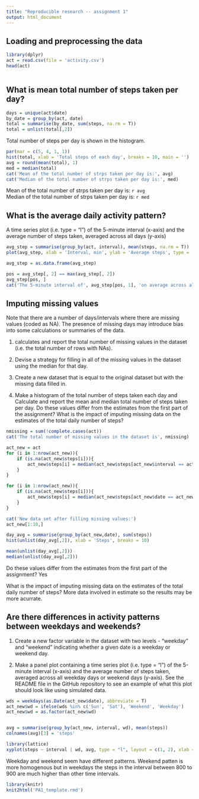 ```yaml
---
title: "Reproducible research -- assignment 1"
output: html_document
---
```


## Loading and preprocessing the data


```r
library(dplyr)
act = read.csv(file = 'activity.csv')
head(act)
                    
```
## What is mean total number of steps taken per day?

```r
days = unique(act$date)
by_date = group_by(act, date)
total = summarise(by_date, sum(steps, na.rm = T))
total = unlist(total[,2])
```

Total number of steps per day is shown in the histogram.
```r
par(mar = c(5, 4, 1, 1))
hist(total, xlab = 'Total steps of each day', breaks = 10, main = '')
avg = round(mean(total), 1)
med = median(total)
cat('Mean of the total number of strps taken per day is:', avg)  
cat('Median of the total number of strps taken per day is:', med)

```
  
Mean of the total number of strps taken per day is: `r avg`  
Median of the total number of strps taken per day is: `r med`

## What is the average daily activity pattern?

A time series plot (i.e. type = "l") of the 5-minute interval (x-axis) and the average number of steps taken, averaged across all days (y-axis)

```r
avg_step = summarise(group_by(act, interval), mean(steps, na.rm = T))
plot(avg_step, xlab = 'Interval, min', ylab = 'Average steps', type = 'l')

avg_step = as.data.frame(avg_step)

pos = avg_step[, 2] == max(avg_step[, 2])
avg_step[pos, ]
cat('The 5-minute interval of', avg_step[pos, 1], 'on average across all the days in the dataset, contains the maximum number of steps', avg_step[pos, 2])
```
## Imputing missing values

Note that there are a number of days/intervals where there are missing values (coded as NA). The presence of missing days may introduce bias into some calculations or summaries of the data.

1. calculates and report the total number of missing values in the dataset (i.e. the total number of rows with NAs).

2. Devise a strategy for filling in all of the missing values in the dataset using the median for that day.

3. Create a new dataset that is equal to the original dataset but with the missing data filled in.

4. Make a histogram of the total number of steps taken each day and Calculate and report the mean and median total number of steps taken per day. Do these values differ from the estimates from the first part of the assignment? What is the impact of imputing missing data on the estimates of the total daily number of steps?


```r
nmissing = sum(!complete.cases(act))
cat('The total number of missing values in the dataset is', nmissing)

act_new = act
for (i in 1:nrow(act_new)){
    if (is.na(act_new$steps[i])){
        act_new$steps[i] = median(act_new$steps[act_new$interval == act_new$interval[i]], na.rm = T)    
    }
}

for (i in 1:nrow(act_new)){
    if (is.na(act_new$steps[i])){
        act_new$steps[i] = median(act_new$steps[act_new$date == act_new$date[i]], na.rm = T)    
    }
}

cat('New data set after filling missing values:')
act_new[1:10,]

day_avg = summarise(group_by(act_new,date), sum(steps))
hist(unlist(day_avg[,2]), xlab = 'Steps', breaks = 10)

mean(unlist(day_avg[,2]))
median(unlist(day_avg[,2]))
```

Do these values differ from the estimates from the first part of the assignment? Yes

What is the impact of imputing missing data on the estimates of the total daily number of steps? More data involved in estimate so the results may be more acurrate.


## Are there differences in activity patterns between weekdays and weekends?

1. Create a new factor variable in the dataset with two levels - "weekday" and "weekend" indicating whether a given date is a weekday or weekend day.

2. Make a panel plot containing a time series plot (i.e. type = "l") of the 5-minute interval (x-axis) and the average number of steps taken, averaged across all weekday days or weekend days (y-axis). See the README file in the GitHub repository to see an example of what this plot should look like using simulated data.
    
```r
wds = weekdays(as.Date(act_new$date), abbreviate = T)
act_new$wd = ifelse(wds %in% c('Sun', 'Sat'), 'Weekend', 'Weekday')
act_new$wd = as.factor(act_new$wd)


avg = summarise(group_by(act_new, interval, wd), mean(steps))
colnames(avg)[3] = 'steps'

library(lattice)
xyplot(steps ~ interval | wd, avg, type = "l", layout = c(1, 2), xlab = "Interval", ylab = "Number of steps")
```

Weekday and weekend seem have different patterns. Weekend patten is more homogenous but in weekdays the steps in the interval between 800 to 900 are much higher than other time intervals.

```r
library(knitr)
knit2html('PA1_template.rmd')
```